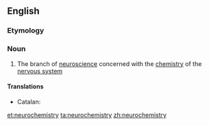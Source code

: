 ==English==
{{wikipedia}}

===Etymology===
{{prefix|neuro|chemistry}}

===Noun===
{{en-noun|-|neurochemistries}}

# {{biochemistry}} The branch of [[neuroscience]] concerned with the [[chemistry]] of the [[nervous system]]

====Translations====
{{trans-top|branch of neuroscience}}
* Catalan: {{t-|ca|neuroquímica|f}}
{{trans-mid}}
{{trans-bottom}}

[[et:neurochemistry]]
[[ta:neurochemistry]]
[[zh:neurochemistry]]